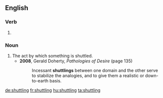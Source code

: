 ==English==

===Verb===
{{head|en}}

# {{present participle of|shuttle}}

===Noun===
{{en-noun}}

# The act by which something is shuttled.
#* '''2008''', Gerald Doherty, ''Pathologies of Desire'' (page 135)
#*: Incessant '''shuttlings''' between one domain and the other serve to stabilize the analogies, and to give them a realistic or down-to-earth basis.

[[de:shuttling]]
[[fr:shuttling]]
[[hu:shuttling]]
[[ta:shuttling]]